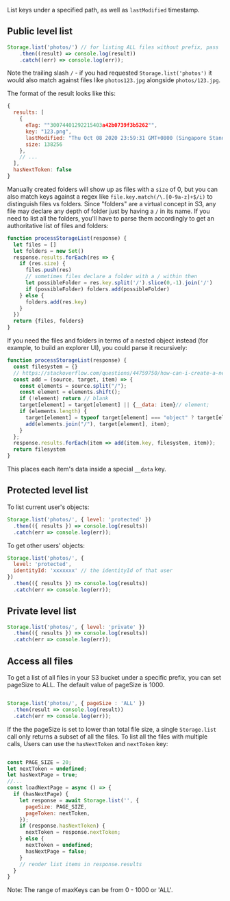 List keys under a specified path, as well as `lastModified` timestamp.

<!-- TODO Rewrite the details about prefixes here appear to be things that need to be added to ioS/Android/Flutter? Or is that too much info? -->

## Public level list

```javascript
Storage.list('photos/') // for listing ALL files without prefix, pass '' instead
    .then((result) => console.log(result))
    .catch((err) => console.log(err));
```

Note the trailing slash `/` - if you had requested `Storage.list('photos')` it would also match against files like `photos123.jpg` alongside `photos/123.jpg`.

The format of the result looks like this:

```js
{
  results: [
    {
      eTag: ""30074401292215403a42b0739f3b5262"",
      key: "123.png",
      lastModified: "Thu Oct 08 2020 23:59:31 GMT+0800 (Singapore Standard Time)",
      size: 138256
    },
    // ...
  ],
  hasNextToken: false
}
```

Manually created folders will show up as files with a `size` of 0, but you can also match keys against a regex like `file.key.match(/\.[0-9a-z]+$/i)` to distinguish files vs folders. Since "folders" are a virtual concept in S3, any file may declare any depth of folder just by having a `/` in its name. If you need to list all the folders, you'll have to parse them accordingly to get an authoritative list of files and folders:

```js
function processStorageList(response) {
  let files = []
  let folders = new Set()
  response.results.forEach(res => {
    if (res.size) {
      files.push(res)
      // sometimes files declare a folder with a / within then
      let possibleFolder = res.key.split('/').slice(0,-1).join('/')
      if (possibleFolder) folders.add(possibleFolder)
    } else {
      folders.add(res.key)
    }
  })
  return {files, folders}
}
```

If you need the files and folders in terms of a nested object instead (for example, to build an explorer UI), you could parse it recursively:

```js
function processStorageList(response) {
  const filesystem = {}
  // https://stackoverflow.com/questions/44759750/how-can-i-create-a-nested-object-representation-of-a-folder-structure
  const add = (source, target, item) => {
    const elements = source.split("/");
    const element = elements.shift();
    if (!element) return // blank
    target[element] = target[element] || {__data: item}// element;
    if (elements.length) {
      target[element] = typeof target[element] === "object" ? target[element] : {};
      add(elements.join("/"), target[element], item);
    }
  };
  response.results.forEach(item => add(item.key, filesystem, item));
  return filesystem
}
```

This places each item's data inside a special `__data` key.

## Protected level list

To list current user's objects:

```javascript
Storage.list('photos/', { level: 'protected' })
  .then(({ results }) => console.log(results))
  .catch(err => console.log(err));
```

To get other users' objects:

```javascript
Storage.list('photos/', {
  level: 'protected',
  identityId: 'xxxxxxx' // the identityId of that user
})
  .then(({ results }) => console.log(results))
  .catch(err => console.log(err));
```

## Private level list

```javascript
Storage.list('photos/', { level: 'private' })
  .then(({ results }) => console.log(results))
  .catch(err => console.log(err));
```

## Access all files

To get a list of all files in your S3 bucket under a specific prefix, you can set pageSize to ALL. The default value of pageSize is 1000.

```javascript

Storage.list('photos/', { pageSize : 'ALL' })
  .then(result => console.log(result))
  .catch(err => console.log(err));

```

If the the pageSize is set to lower than total file size, a single `Storage.list` call only returns a subset of all the files. To list all the files with multiple calls, Users can use the `hasNextToken` and `nextToken` key:

```javascript

const PAGE_SIZE = 20;
let nextToken = undefined;
let hasNextPage = true;
//...
const loadNextPage = async () => {
  if (hasNextPage) {
    let response = await Storage.list('', {
      pageSize: PAGE_SIZE,
      pageToken: nextToken,
    });
    if (response.hasNextToken) {
      nextToken = response.nextToken;
    } else {
      nextToken = undefined;
      hasNextPage = false;
    }
    // render list items in response.results
  }
}

```

<Callout>
Note: The range of maxKeys can be from 0 - 1000 or 'ALL'.
</Callout>
